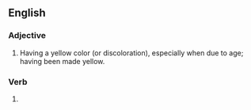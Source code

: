 ==English==

===Adjective===
{{en-adj}}

# Having a yellow color (or discoloration), especially when due to age; having been made yellow.

===Verb===
{{head|en|verb form}}

# {{en-past of|yellow}}